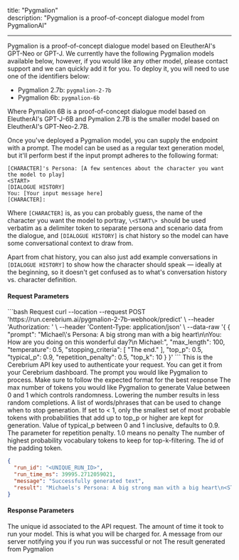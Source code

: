 title: "Pygmalion"  
description: "Pygmalion is a proof-of-concept dialogue model from PygmalionAI"

---

Pygmalion is a proof-of-concept dialogue model based on EleutherAI's GPT-Neo or GPT-J. We currently have the following Pygmalion models available below, however, if you would like any other model, please contact support and we can quickly add it for you. To deploy it, you will need to use one of the identifiers below:

- Pygmalion 2.7b: `pygmalion-2-7b`
- Pygmalion 6b: `pygmalion-6b`

Where Pymalion 6B is a proof-of-concept dialogue model based on EleutherAI's GPT-J-6B and Pymalion 2.7B is the smaller model based on EleutherAI's GPT-Neo-2.7B.

Once you've deployed a Pygmalion model, you can supply the endpoint with a prompt. The model can be used as a regular text generation model, but it'll perform best if the input prompt adheres to the following format:

```
[CHARACTER]'s Persona: [A few sentences about the character you want the model to play]
<START>
[DIALOGUE HISTORY]
You: [Your input message here]
[CHARACTER]:
```

Where `[CHARACTER]` is, as you can probably guess, the name of the character you want the model to portray, `\<START\> `should be used verbatim as a delimiter token to separate persona and scenario data from the dialogue, and `[DIALOGUE HISTORY]` is chat history so the model can have some conversational context to draw from.

Apart from chat history, you can also just add example conversations in `[DIALOGUE HISTORY]` to show how the character should speak — ideally at the beginning, so it doesn't get confused as to what's conversation history vs. character definition.

#### Request Parameters

<RequestExample>
```bash Request
  curl --location --request POST 'https://run.cerebrium.ai/pygmalion-2-7b-webhook/predict' \
      --header 'Authorization: <API_KEY>' \
      --header 'Content-Type: application/json' \
      --data-raw '{
        {
            "prompt": "Michael\'s Persona: A big strong man with a big heart\n<START>\nYou: How are you doing on this wonderful day?\n Michael:",
            "max_length": 100,
            "temperature": 0.5,
            "stopping_criteria": [
                "The end."
            ],
            "top_p": 0.5,
            "typical_p": 0.9,
            "repetition_penalty": 0.5,
            "top_k": 10
        }
    }'
```
</RequestExample>

<ParamField header="Authorization" type="string" required>
  This is the Cerebrium API key used to authenticate your request. You can get it from your Cerebrium dashboard.
</ParamField>
<ParamField body="prompt" type="string" required>
   The prompt you would like Pygmalion to process. Make sure to follow the expected format for the best response
</ParamField>
<ParamField body="max_length" type="string" optional>
   The max number of tokens you would like Pygmalion to generate
</ParamField>
<ParamField body="temperature" type="string" optional>
   Value between 0 and 1 which controls randomness. Lowering the number results in less random completions.
</ParamField>
<ParamField body="stopping_criteria" type="list" optional>
   A list of words/phrases that can be used to change when to stop generation.
</ParamField>
<ParamField body="top_p" type="float" optional>
  If set to < 1, only the smallest set of most probable tokens with probabilities that add up to top_p or higher are kept for generation.
</ParamField>
<ParamField body="typical_p" type="float" optional>
  Value of typical_p between 0 and 1 inclusive, defaults to 0.9.
</ParamField>
<ParamField body="repetition_penalty" type="float" optional>
  The parameter for repetition penalty. 1.0 means no penalty
</ParamField>
<ParamField body="top_k" type="float" optional>
  The number of highest probability vocabulary tokens to keep for top-k-filtering.
</ParamField>
<ParamField body="pad_token_id" type="integer" optional>
  The id of the padding token.
</ParamField>

<ResponseExample>

```json Response
{
  "run_id": "<UNIQUE_RUN_ID>",
  "run_time_ms": 39995.2712059021,
  "message": "Successfully generated text",
  "result": "Michaels's Persona: A big strong man with a big heart\n<START>\nYou: How are you doing on this wonderful day?\n Michael: Oh, this is a wonderful day! It's the perfect kind of day to be in love... I'm going to walk around, wearing a sweater and jeans today. I want to show you my strength and my love for you. Oh, I'm just wonderful."
}
```

</ResponseExample>

#### Response Parameters

<ResponseField name="run_id" type="string" required>
  The unique id associated to the API request.
</ResponseField>
<ResponseField name="run_time_ms" type="string" required>
  The amount of time it took to run your model. This is what you will be charged
  for.
</ResponseField>
<ResponseField name="message" type="string" required>
  A message from our server notifying you if you run was successful or not
</ResponseField>
<ResponseField name="result" type="string" required>
  The result generated from Pygmalion
</ResponseField>
